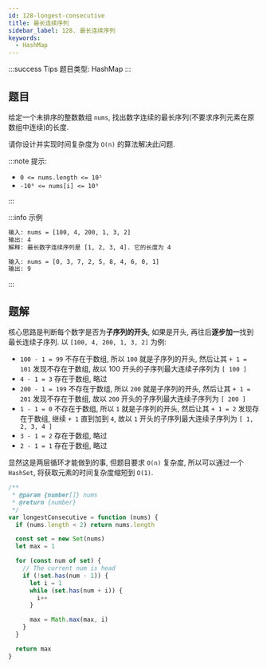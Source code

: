 ```yaml
---
id: 128-longest-consecutive
title: 最长连续序列
sidebar_label: 128. 最长连续序列
keywords:
  - HashMap
---
```


:::success Tips
题目类型: HashMap
:::

## 题目

给定一个未排序的整数数组 `nums`, 找出数字连续的最长序列(不要求序列元素在原数组中连续)的长度.

请你设计并实现时间复杂度为 `O(n)` 的算法解决此问题.

:::note 提示:

- `0 <= nums.length <= 10⁵`
- `-10⁹ <= nums[i] <= 10⁹`

:::

:::info 示例

```bash
输入: nums = [100, 4, 200, 1, 3, 2]
输出: 4
解释: 最长数字连续序列是 [1, 2, 3, 4]. 它的长度为 4
```

```bash
输入: nums = [0, 3, 7, 2, 5, 8, 4, 6, 0, 1]
输出: 9
```

:::

## 题解

核心思路是判断每个数字是否为**子序列的开头**, 如果是开头, 再往后**逐步加一**找到最长连续子序列. 以 `[100, 4, 200, 1, 3, 2]` 为例:

- `100 - 1 = 99` 不存在于数组, 所以 `100` 就是子序列的开头, 然后让其 `+ 1 = 101` 发现不存在于数组, 故以 100 开头的子序列最大连续子序列为 `[ 100 ]`
- `4 - 1 = 3` 存在于数组, 略过
- `200 - 1 = 199` 不存在于数组, 所以 `200` 就是子序列的开头, 然后让其 `+ 1 = 201` 发现不存在于数组, 故以 `200` 开头的子序列最大连续子序列为 `[ 200 ]`
- `1 - 1 = 0` 不存在于数组, 所以 `1` 就是子序列的开头, 然后让其 `+ 1 = 2` 发现存在于数组, 继续 `+ 1` 直到加到 `4`, 故以 `1` 开头的子序列最大连续子序列为 `[ 1, 2, 3, 4 ]`
- `3 - 1 = 2` 存在于数组, 略过
- `2 - 1 = 1` 存在于数组, 略过

显然这是两层循环才能做到的事, 但题目要求 `O(n)` 复杂度, 所以可以通过一个 `HashSet`, 将获取元素的时间复杂度缩短到 `O(1)`.

```ts
/**
 * @param {number[]} nums
 * @return {number}
 */
var longestConsecutive = function (nums) {
  if (nums.length < 2) return nums.length

  const set = new Set(nums)
  let max = 1

  for (const num of set) {
    // The current num is head
    if (!set.has(num - 1)) {
      let i = 1
      while (set.has(num + i)) {
        i++
      }

      max = Math.max(max, i)
    }
  }

  return max
}
```
